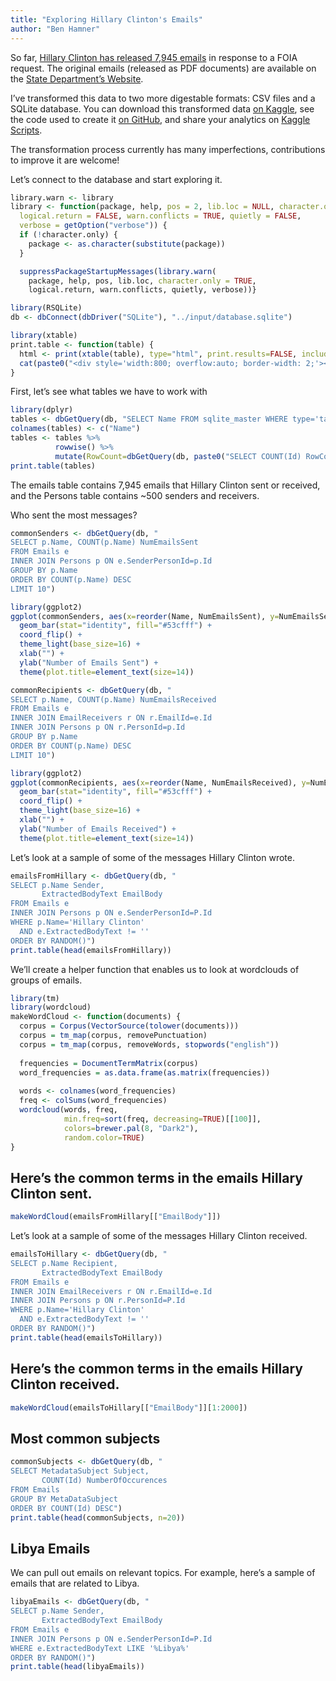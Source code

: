 ```yaml
---
title: "Exploring Hillary Clinton's Emails"
author: "Ben Hamner"
---
```


So far, [Hillary Clinton has released 7,945 emails](https://www.hillaryclinton.com/hillarys-emails-four-sentences/) in response to a FOIA request. The original emails (released as PDF documents) are available on the [State Department's Website](https://foia.state.gov/Search/Results.aspx?collection=Clinton_Email).

I've transformed this data to two more digestable formats: CSV files and a SQLite database. You can download this transformed data [on Kaggle](https://www.kaggle.com/c/hillary-clinton-emails/data), see the code used to create it [on GitHub](https://github.com/benhamner/hillary-clinton-emails), and share your analytics on [Kaggle Scripts](https://www.kaggle.com/c/hillary-clinton-emails/data).

The transformation process currently has many imperfections, contributions to improve it are welcome!

Let's connect to the database and start exploring it.

```r
library.warn <- library
library <- function(package, help, pos = 2, lib.loc = NULL, character.only = FALSE,
  logical.return = FALSE, warn.conflicts = TRUE, quietly = FALSE,
  verbose = getOption("verbose")) {
  if (!character.only) {
    package <- as.character(substitute(package))
  }

  suppressPackageStartupMessages(library.warn(
    package, help, pos, lib.loc, character.only = TRUE,
    logical.return, warn.conflicts, quietly, verbose))}
```

```r
library(RSQLite)
db <- dbConnect(dbDriver("SQLite"), "../input/database.sqlite")
```


```r
library(xtable)
print.table <- function(table) {
  html <- print(xtable(table), type="html", print.results=FALSE, include.rownames=FALSE)
  cat(paste0("<div style='width:800; overflow:auto; border-width: 2;'><style>td {padding: 3px;} th {padding: 3px;}</style>", html, "</div>"))
}
```

First, let's see what tables we have to work with

```r
library(dplyr)
tables <- dbGetQuery(db, "SELECT Name FROM sqlite_master WHERE type='table'")
colnames(tables) <- c("Name")
tables <- tables %>%
          rowwise() %>%
          mutate(RowCount=dbGetQuery(db, paste0("SELECT COUNT(Id) RowCount FROM ", Name))$RowCount[1])
print.table(tables)
```

The emails table contains 7,945 emails that Hillary Clinton sent or received, and the Persons table contains ~500 senders and receivers.

Who sent the most messages?

```r
commonSenders <- dbGetQuery(db, "
SELECT p.Name, COUNT(p.Name) NumEmailsSent
FROM Emails e
INNER JOIN Persons p ON e.SenderPersonId=p.Id
GROUP BY p.Name
ORDER BY COUNT(p.Name) DESC
LIMIT 10")

library(ggplot2)
ggplot(commonSenders, aes(x=reorder(Name, NumEmailsSent), y=NumEmailsSent)) +
  geom_bar(stat="identity", fill="#53cfff") +
  coord_flip() + 
  theme_light(base_size=16) +
  xlab("") +
  ylab("Number of Emails Sent") + 
  theme(plot.title=element_text(size=14))

commonRecipients <- dbGetQuery(db, "
SELECT p.Name, COUNT(p.Name) NumEmailsReceived
FROM Emails e
INNER JOIN EmailReceivers r ON r.EmailId=e.Id
INNER JOIN Persons p ON r.PersonId=p.Id
GROUP BY p.Name
ORDER BY COUNT(p.Name) DESC
LIMIT 10")

library(ggplot2)
ggplot(commonRecipients, aes(x=reorder(Name, NumEmailsReceived), y=NumEmailsReceived)) +
  geom_bar(stat="identity", fill="#53cfff") +
  coord_flip() + 
  theme_light(base_size=16) +
  xlab("") + 
  ylab("Number of Emails Received") + 
  theme(plot.title=element_text(size=14))
```

Let's look at a sample of some of the messages Hillary Clinton wrote.

```r
emailsFromHillary <- dbGetQuery(db, "
SELECT p.Name Sender,
       ExtractedBodyText EmailBody
FROM Emails e
INNER JOIN Persons p ON e.SenderPersonId=P.Id
WHERE p.Name='Hillary Clinton'
  AND e.ExtractedBodyText != ''
ORDER BY RANDOM()")
print.table(head(emailsFromHillary))
```

We'll create a helper function that enables us to look at wordclouds of groups of emails.

```r
library(tm)
library(wordcloud)
makeWordCloud <- function(documents) {
  corpus = Corpus(VectorSource(tolower(documents)))
  corpus = tm_map(corpus, removePunctuation)
  corpus = tm_map(corpus, removeWords, stopwords("english"))
  
  frequencies = DocumentTermMatrix(corpus)
  word_frequencies = as.data.frame(as.matrix(frequencies))
  
  words <- colnames(word_frequencies)
  freq <- colSums(word_frequencies)
  wordcloud(words, freq,
            min.freq=sort(freq, decreasing=TRUE)[[100]],
            colors=brewer.pal(8, "Dark2"),
            random.color=TRUE)  
}
```

## Here's the common terms in the emails Hillary Clinton sent.
```r
makeWordCloud(emailsFromHillary[["EmailBody"]])
```

Let's look at a sample of some of the messages Hillary Clinton received.

```r
emailsToHillary <- dbGetQuery(db, "
SELECT p.Name Recipient,
       ExtractedBodyText EmailBody
FROM Emails e
INNER JOIN EmailReceivers r ON r.EmailId=e.Id
INNER JOIN Persons p ON r.PersonId=P.Id
WHERE p.Name='Hillary Clinton'
  AND e.ExtractedBodyText != ''
ORDER BY RANDOM()")
print.table(head(emailsToHillary))
```

## Here's the common terms in the emails Hillary Clinton received.
```r
makeWordCloud(emailsToHillary[["EmailBody"]][1:2000])
```

## Most common subjects
```r
commonSubjects <- dbGetQuery(db, "
SELECT MetadataSubject Subject,
       COUNT(Id) NumberOfOccurences
FROM Emails
GROUP BY MetaDataSubject
ORDER BY COUNT(Id) DESC")
print.table(head(commonSubjects, n=20))
```

## Libya Emails
We can pull out emails on relevant topics. For example, here's a sample of emails that are related to Libya.
```r
libyaEmails <- dbGetQuery(db, "
SELECT p.Name Sender,
       ExtractedBodyText EmailBody
FROM Emails e
INNER JOIN Persons p ON e.SenderPersonId=P.Id
WHERE e.ExtractedBodyText LIKE '%Libya%'
ORDER BY RANDOM()")
print.table(head(libyaEmails))
```

